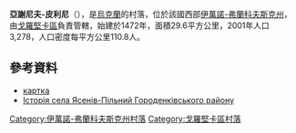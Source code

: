 {{coord|48|37|26|N|25|31|31|E|scale:30000|display=title}}

'''亞謝尼夫-皮利尼'''（{{lang-uk|Ясенів-Пільний}}），是[[烏克蘭|烏克蘭]]的村落，位於該國西部[[伊萬諾-弗蘭科夫斯克州|伊萬諾-弗蘭科夫斯克州]]，由[[戈羅堅卡區|戈羅堅卡區]]負責管轄，始建於1472年，面積29.6平方公里，2001年人口3,278，人口密度每平方公里110.8人。

==參考資料==
* [http://gska2.rada.gov.ua/pls/z7502/A005?rdat1=29.08.2009&rf7571=13495 картка]{{dead link|date=2017年11月 |bot=InternetArchiveBot |fix-attempted=yes }}
* [http://www.history.iv-fr.net/article.php?id=155 Історія села Ясенів-Пільний Городенківського району] {{Wayback|url=http://www.history.iv-fr.net/article.php?id=155 |date=20160321071853 }}

{{DEFAULTSORT:Ясенів-Пільний}}
[[Category:伊萬諾-弗蘭科夫斯克州村落|Category:伊萬諾-弗蘭科夫斯克州村落]]
[[Category:戈羅堅卡區村落|Category:戈羅堅卡區村落]]


{{IvanoFrankivsk-geo-stub}}